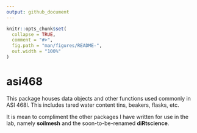 ```yaml
---
output: github_document
---
```


<!-- README.md is generated from README.Rmd. Please edit that file -->

```r
knitr::opts_chunk$set(
  collapse = TRUE,
  comment = "#>",
  fig.path = "man/figures/README-",
  out.width = "100%"
)
```

# asi468

<!-- badges: start -->
<!-- badges: end -->

This package houses data objects and other functions used commonly in ASI 468l. This includes tared water content tins, beakers, flasks, etc. 

It is mean to compliment the other packages I have written for use in the lab, namely **soilmesh** and the soon-to-be-renamed **diRtscience**.
